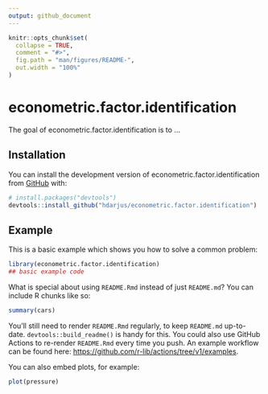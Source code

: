 ```yaml
---
output: github_document
---
```


<!-- README.md is generated from README.Rmd. Please edit that file -->

```r
knitr::opts_chunk$set(
  collapse = TRUE,
  comment = "#>",
  fig.path = "man/figures/README-",
  out.width = "100%"
)
```

# econometric.factor.identification

<!-- badges: start -->
<!-- badges: end -->

The goal of econometric.factor.identification is to ...

## Installation

You can install the development version of econometric.factor.identification from [GitHub](https://github.com/) with:

``` r
# install.packages("devtools")
devtools::install_github("hdarjus/econometric.factor.identification")
```

## Example

This is a basic example which shows you how to solve a common problem:

```r
library(econometric.factor.identification)
## basic example code
```

What is special about using `README.Rmd` instead of just `README.md`? You can include R chunks like so:

```r
summary(cars)
```

You'll still need to render `README.Rmd` regularly, to keep `README.md` up-to-date. `devtools::build_readme()` is handy for this. You could also use GitHub Actions to re-render `README.Rmd` every time you push. An example workflow can be found here: <https://github.com/r-lib/actions/tree/v1/examples>.

You can also embed plots, for example:

```r
plot(pressure)
```
